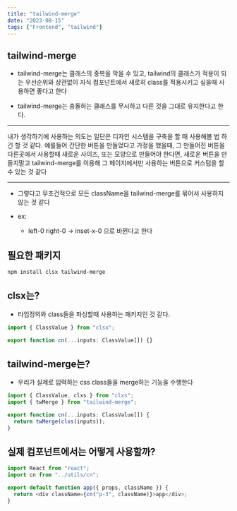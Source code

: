 ```yaml
---
title: "tailwind-merge"
date: "2023-08-15"
tags: ["Frontend", "tailwind"]
---
```


## tailwind-merge

- tailwind-merge는 클래스의 중복을 막을 수 있고, tailwind의 클래스가 적용이 되는 우선순위와 상관없이 자식 컴포넌트에서 새로히 class를 적용시키고 싶을때 사용하면 좋다고 한다

- tailwind-merge는 충돌하는 클래스를 무시하고 다른 것을 그대로 유지한다고 한다.

---

내가 생각하기에 사용하는 의도는 일단은 디자인 시스템을 구축을 할 때 사용해볼 법 하긴 할 것 같다. 예를들어 간단한 버튼을 만들었다고 가정을 했을때, 그 만들어진 버튼을 다른곳에서 사용할때 새로운 사이즈, 또는 모양으로 만들어야 한다면, 새로운 버튼을 만들지말고 tailwind-merge를 이용해 그 페이지에서만 사용하는 버튼으로 커스텀을 할 수 있는 것 같다

---

- 그렇다고 무조건적으로 모든 className을 tailwind-merge를 묶어서 사용하지 않는 것 같다

- ex:
  - left-0 right-0 -> inset-x-0 으로 바뀐다고 한다

## 필요한 패키지

```bash
npm install clsx tailwind-merge
```

## clsx는?

- 타입정의와 class들을 파싱할때 사용하는 패키지인 것 같다.

```typescript
import { ClassValue } from "clsx";

export function cn(...inputs: ClassValue[]) {}
```

## tailwind-merge는?

- 우리가 실제로 입력하는 css class들을 merge하는 기능을 수행한다

```typescript
import { ClassValue, clxs } from "clxs";
import { twMerge } from "tailwind-merge";

export function cn(...inputs: ClassValue[]) {
  return twMerge(clxs(inputs));
}
```

## 실제 컴포넌트에서는 어떻게 사용할까?

```typescript
import React from "react";
import cn from "../utils/cn";

export default function app({ props, className }) {
  return <div className={cn("p-3", className)}>app</div>;
}
```
